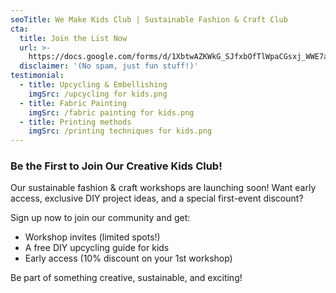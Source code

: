 ```yaml
---
seoTitle: We Make Kids Club | Sustainable Fashion & Craft Club
cta:
  title: Join the List Now
  url: >-
    https://docs.google.com/forms/d/1XbtwAZKWkG_SJfxbOfTlWpaCGsxj_WWE7aH7qgHNtoY/viewform?edit_requested=true
  disclaimer: '(No spam, just fun stuff!)'
testimonial:
  - title: Upcycling & Embellishing
    imgSrc: /upcycling for kids.png
  - title: Fabric Painting
    imgSrc: /fabric painting for kids.png
  - title: Printing methods
    imgSrc: /printing techniques for kids.png
---
```


### Be the First to Join Our Creative Kids Club!

Our sustainable fashion & craft workshops are launching soon! Want early access, exclusive DIY project ideas, and a special first-event discount?

Sign up now to join our community and get:

* Workshop invites (limited spots!)
* A free DIY upcycling guide for kids
* Early access (10% discount on your 1st workshop)

Be part of something creative, sustainable, and exciting!
